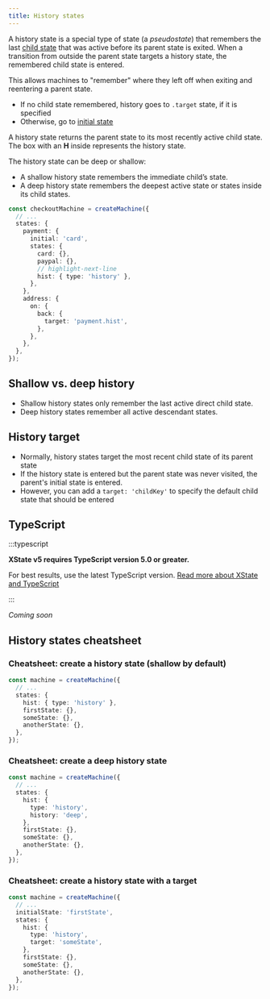 ```yaml
---
title: History states
---
```


A history state is a special type of state (a _pseudostate_) that remembers the last [child state](parent-states.mdx) that was active before its parent state is exited. When a transition from outside the parent state targets a history state, the remembered child state is entered.

This allows machines to "remember" where they left off when exiting and reentering a parent state.

- If no child state remembered, history goes to `.target` state, if it is specified
- Otherwise, go to [initial state](initial-states.mdx)

A history state returns the parent state to its most recently active child state. The box with an **H** inside represents the history state.

The history state can be deep or shallow:

- A shallow history state remembers the immediate child’s state.
- A deep history state remembers the deepest active state or states inside its child states.

```ts
const checkoutMachine = createMachine({
  // ...
  states: {
    payment: {
      initial: 'card',
      states: {
        card: {},
        paypal: {},
        // highlight-next-line
        hist: { type: 'history' },
      },
    },
    address: {
      on: {
        back: {
          target: 'payment.hist',
        },
      },
    },
  },
});
```

## Shallow vs. deep history

- Shallow history states only remember the last active direct child state.
- Deep history states remember all active descendant states.

## History target

- Normally, history states target the most recent child state of its parent state
- If the history state is entered but the parent state was never visited, the parent's initial state is entered.
- However, you can add a `target: 'childKey'` to specify the default child state that should be entered

## TypeScript

:::typescript

**XState v5 requires TypeScript version 5.0 or greater.** 

For best results, use the latest TypeScript version. [Read more about XState and TypeScript](typescript.mdx)

:::

_Coming soon_

## History states cheatsheet

### Cheatsheet: create a history state (shallow by default)

```ts
const machine = createMachine({
  // ...
  states: {
    hist: { type: 'history' },
    firstState: {},
    someState: {},
    anotherState: {},
  },
});
```

### Cheatsheet: create a deep history state

```ts
const machine = createMachine({
  // ...
  states: {
    hist: {
      type: 'history',
      history: 'deep',
    },
    firstState: {},
    someState: {},
    anotherState: {},
  },
});
```

### Cheatsheet: create a history state with a target

```ts
const machine = createMachine({
  // ...
  initialState: 'firstState',
  states: {
    hist: {
      type: 'history',
      target: 'someState',
    },
    firstState: {},
    someState: {},
    anotherState: {},
  },
});
```
